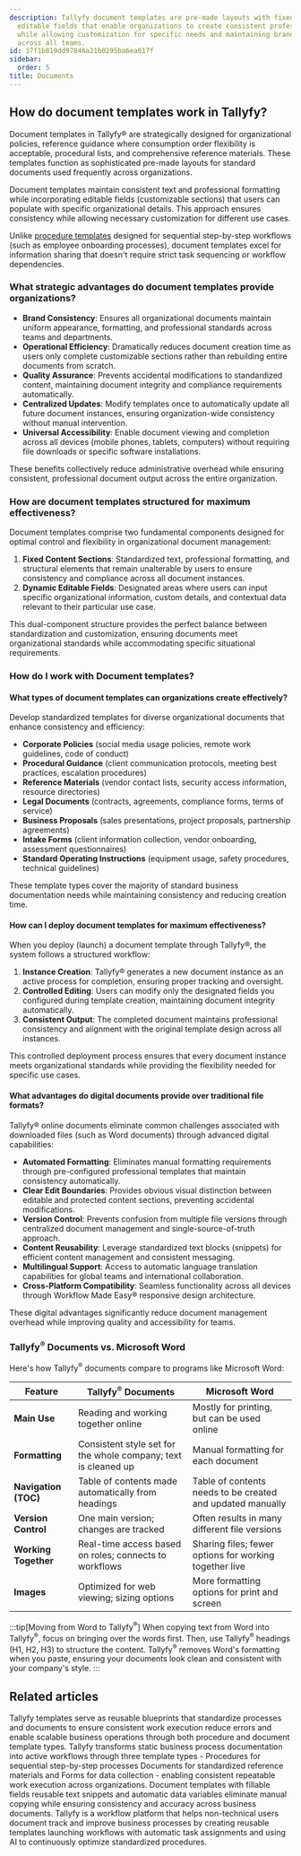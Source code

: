 ```yaml
---
description: Tallyfy document templates are pre-made layouts with fixed content and
  editable fields that enable organizations to create consistent professional documents
  while allowing customization for specific needs and maintaining brand standards
  across all teams.
id: 37f1b819dd97846a21b0295ba6ea017f
sidebar:
  order: 5
title: Documents
---
```


## How do document templates work in Tallyfy?

Document templates in Tallyfy® are strategically designed for organizational policies, reference guidance where consumption order flexibility is acceptable, procedural lists, and comprehensive reference materials. These templates function as sophisticated pre-made layouts for standard documents used frequently across organizations.

Document templates maintain consistent text and professional formatting while incorporating editable fields (customizable sections) that users can populate with specific organizational details. This approach ensures consistency while allowing necessary customization for different use cases.

Unlike [procedure templates](/products/pro/documenting/templates/) designed for sequential step-by-step workflows (such as employee onboarding processes), document templates excel for information sharing that doesn\'t require strict task sequencing or workflow dependencies.

### What strategic advantages do document templates provide organizations?

- **Brand Consistency**: Ensures all organizational documents maintain uniform appearance, formatting, and professional standards across teams and departments.
- **Operational Efficiency**: Dramatically reduces document creation time as users only complete customizable sections rather than rebuilding entire documents from scratch.
- **Quality Assurance**: Prevents accidental modifications to standardized content, maintaining document integrity and compliance requirements automatically.
- **Centralized Updates**: Modify templates once to automatically update all future document instances, ensuring organization-wide consistency without manual intervention.
- **Universal Accessibility**: Enable document viewing and completion across all devices (mobile phones, tablets, computers) without requiring file downloads or specific software installations.

These benefits collectively reduce administrative overhead while ensuring consistent, professional document output across the entire organization.

### How are document templates structured for maximum effectiveness?

Document templates comprise two fundamental components designed for optimal control and flexibility in organizational document management:

1. **Fixed Content Sections**: Standardized text, professional formatting, and structural elements that remain unalterable by users to ensure consistency and compliance across all document instances.
2. **Dynamic Editable Fields**: Designated areas where users can input specific organizational information, custom details, and contextual data relevant to their particular use case.

This dual-component structure provides the perfect balance between standardization and customization, ensuring documents meet organizational standards while accommodating specific situational requirements.

### How do I work with Document templates?

#### What types of document templates can organizations create effectively?
Develop standardized templates for diverse organizational documents that enhance consistency and efficiency:
- **Corporate Policies** (social media usage policies, remote work guidelines, code of conduct)
- **Procedural Guidance** (client communication protocols, meeting best practices, escalation procedures)
- **Reference Materials** (vendor contact lists, security access information, resource directories)
- **Legal Documents** (contracts, agreements, compliance forms, terms of service)
- **Business Proposals** (sales presentations, project proposals, partnership agreements)
- **Intake Forms** (client information collection, vendor onboarding, assessment questionnaires)
- **Standard Operating Instructions** (equipment usage, safety procedures, technical guidelines)

These template types cover the majority of standard business documentation needs while maintaining consistency and reducing creation time.

#### How can I deploy document templates for maximum effectiveness?
When you deploy (launch) a document template through Tallyfy®, the system follows a structured workflow:
1. **Instance Creation**: Tallyfy® generates a new document instance as an active process for completion, ensuring proper tracking and oversight.
2. **Controlled Editing**: Users can modify only the designated fields you configured during template creation, maintaining document integrity automatically.
3. **Consistent Output**: The completed document maintains professional consistency and alignment with the original template design across all instances.

This controlled deployment process ensures that every document instance meets organizational standards while providing the flexibility needed for specific use cases.

#### What advantages do digital documents provide over traditional file formats?

Tallyfy® online documents eliminate common challenges associated with downloaded files (such as Word documents) through advanced digital capabilities:
- **Automated Formatting**: Eliminates manual formatting requirements through pre-configured professional templates that maintain consistency automatically.
- **Clear Edit Boundaries**: Provides obvious visual distinction between editable and protected content sections, preventing accidental modifications.
- **Version Control**: Prevents confusion from multiple file versions through centralized document management and single-source-of-truth approach.
- **Content Reusability**: Leverage standardized text blocks (snippets) for efficient content management and consistent messaging.
- **Multilingual Support**: Access to automatic language translation capabilities for global teams and international collaboration.
- **Cross-Platform Compatibility**: Seamless functionality across all devices through Workflow Made Easy® responsive design architecture.

These digital advantages significantly reduce document management overhead while improving quality and accessibility for teams.

### Tallyfy<sup>®</sup> Documents vs. Microsoft Word

Here's how Tallyfy<sup>®</sup> documents compare to programs like Microsoft Word:

| Feature | Tallyfy<sup>®</sup> Documents | Microsoft Word |
|---------|-------------------|----------------|
| **Main Use** | Reading and working together online | Mostly for printing, but can be used online |
| **Formatting** | Consistent style set for the whole company; text is cleaned up | Manual formatting for each document |
| **Navigation (TOC)** | Table of contents made automatically from headings | Table of contents needs to be created and updated manually |
| **Version Control** | One main version; changes are tracked | Often results in many different file versions |
| **Working Together** | Real-time access based on roles; connects to workflows | Sharing files; fewer options for working together live |
| **Images** | Optimized for web viewing; sizing options | More formatting options for print and screen |

:::tip[Moving from Word to Tallyfy<sup>®</sup>]
When copying text from Word into Tallyfy<sup>®</sup>, focus on bringing over the words first. Then, use Tallyfy<sup>®</sup> headings (H1, H2, H3) to structure the content. Tallyfy<sup>®</sup> removes Word's formatting when you paste, ensuring your documents look clean and consistent with your company's style.
:::


<PageTree />


## Related articles
<CardGrid>
<LinkTitleCard header="<b>Documenting > Templates</b>" href="/products/pro/documenting/templates/" > Tallyfy templates serve as reusable blueprints that standardize processes and documents to ensure consistent work execution reduce errors and enable scalable business operations through both procedure and document template types. </LinkTitleCard>
<LinkTitleCard header="<b>Pro > Essentials</b>" href="/products/pro/documenting/" > Tallyfy transforms static business process documentation into active workflows through three template types - Procedures for sequential step-by-step processes Documents for standardized reference materials and Forms for data collection - enabling consistent repeatable work execution across organizations. </LinkTitleCard>
<LinkTitleCard header="<b>Features > Fill in the blanks</b>" href="/products/pro/tutorials/features/fill-in-the-blanks/" > Document templates with fillable fields reusable text snippets and automatic data variables eliminate manual copying while ensuring consistency and accuracy across business documents. </LinkTitleCard>
<LinkTitleCard header="<b>Introduction</b>" href="/products/pro/" > Tallyfy is a workflow platform that helps non-technical users document track and improve business processes by creating reusable templates launching workflows with automatic task assignments and using AI to continuously optimize standardized procedures. </LinkTitleCard>
</CardGrid>